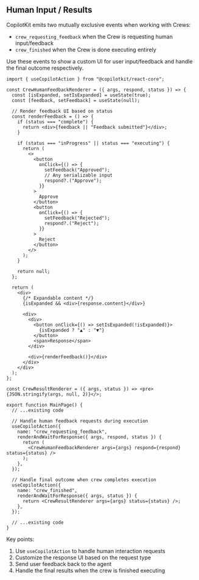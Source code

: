 ## Human Input / Results

CopilotKit emits two mutually exclusive events when working with Crews:

- `crew_requesting_feedback` when the Crew is requesting human input/feedback
- `crew_finished` when the Crew is done executing entirely

Use these events to show a custom UI for user input/feedback and handle the final outcome respectively.

```tsx title="main-page.tsx"
import { useCopilotAction } from "@copilotkit/react-core";

const CrewHumanFeedbackRenderer = ({ args, respond, status }) => {
  const [isExpanded, setIsExpanded] = useState(true);
  const [feedback, setFeedback] = useState(null);

  // Render feedback UI based on status
  const renderFeedback = () => {
    if (status === "complete") {
      return <div>{feedback || "Feedback submitted"}</div>;
    }

    if (status === "inProgress" || status === "executing") {
      return (
        <>
          <button
            onClick={() => {
              setFeedback("Approved");
              // Any serializable input
              respond?.("Approve");
            }}
          >
            Approve
          </button>
          <button
            onClick={() => {
              setFeedback("Rejected");
              respond?.("Reject");
            }}
          >
            Reject
          </button>
        </>
      );
    }

    return null;
  };

  return (
    <div>
      {/* Expandable content */}
      {isExpanded && <div>{response.content}</div>}

      <div>
        <div>
          <button onClick={() => setIsExpanded(!isExpanded)}>
            {isExpanded ? "▲" : "▼"}
          </button>
          <span>Response</span>
        </div>

        <div>{renderFeedback()}</div>
      </div>
    </div>
  );
};

const CrewResultRenderer = ({ args, status }) => <pre>{JSON.stringify(args, null, 2)}</>;

export function MainPage() {
  // ...existing code

  // Handle human feedback requests during execution
  useCopilotAction({
    name: "crew_requesting_feedback",
    renderAndWaitForResponse({ args, respond, status }) {
      return (
        <CrewHumanFeedbackRenderer args={args} respond={respond} status={status} />
      );
    },
  });

  // Handle final outcome when crew completes execution
  useCopilotAction({
    name: "crew_finished",
    renderAndWaitForResponse({ args, status }) {
      return <CrewResultRenderer args={args} status={status} />;
    },
  });

  // ...existing code
}
```

Key points:

1. Use `useCopilotAction` to handle human interaction requests
2. Customize the response UI based on the request type
3. Send user feedback back to the agent
4. Handle the final results when the crew is finished executing
